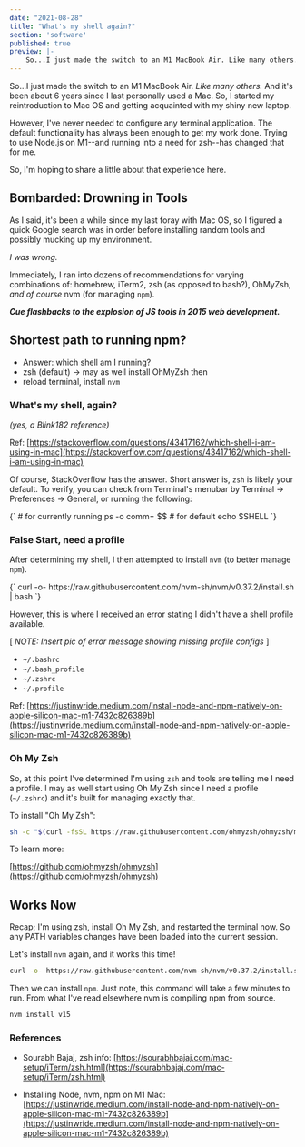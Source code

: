 ```yaml
---
date: "2021-08-28"
title: "What's my shell again?"
section: 'software'
published: true
preview: |-
    So...I just made the switch to an M1 MacBook Air. Like many others. And it's been about 6 years since I last personally used a Mac. So, I started my reintroduction to Mac OS and getting acquainted with my shiny new laptop. However, I've never needed to configure any terminal application. The default functionality has always been enough to get my work done. Trying to use Node.js on M1--and running into a need for zsh--has changed that for me.
---
```




So...I just made the switch to an M1 MacBook Air. _Like many others._ And it's been about 6 years since I last personally used a Mac. So, I started my reintroduction to Mac OS and getting acquainted with my shiny new laptop.

However, I've never needed to configure any terminal application. The default functionality has always been enough to get my work done. Trying to use Node.js on M1--and running into a need for zsh--has changed that for me.

So, I'm hoping to share a little about that experience here.


## Bombarded: Drowning in Tools

As I said, it's been a while since my last foray with Mac OS, so I figured a quick Google search was in order before installing random tools and possibly mucking up my environment. 

_I was wrong._

Immediately, I ran into dozens of recommendations for varying combinations of: homebrew, iTerm2, zsh (as opposed to bash?), OhMyZsh, _and of course_ nvm (for managing `npm`).

**_Cue flashbacks to the explosion of JS tools in 2015 web development._**


## Shortest path to running npm?

- Answer: which shell am I running?
- zsh (default) -> may as well install OhMyZsh then
- reload terminal, install `nvm`


### What's my shell, again?

_(yes, a Blink182 reference)_

Ref: [https://stackoverflow.com/questions/43417162/which-shell-i-am-using-in-mac](https://stackoverflow.com/questions/43417162/which-shell-i-am-using-in-mac)

Of course, StackOverflow has the answer. Short answer is, `zsh` is likely your default. To verify, you can check from Terminal's menubar by Terminal -> Preferences -> General, or running the following:

<SyntaxHighlighter language="bash">
{`
# for currently running
ps -o comm= $$
# for default
echo $SHELL
`}
</SyntaxHighlighter>


### False Start, need a profile

After determining my shell, I then attempted to install `nvm` (to better manage `npm`).

<SyntaxHighlighter language="bash">
{`
curl -o- https://raw.githubusercontent.com/nvm-sh/nvm/v0.37.2/install.sh | bash
`}
</SyntaxHighlighter>

However, this is where I received an error stating I didn't have a shell profile available.

[ *NOTE: Insert pic of error message showing missing profile configs* ]

- `~/.bashrc`
- `~/.bash_profile`
- `~/.zshrc`
- `~/.profile`

Ref: [https://justinwride.medium.com/install-node-and-npm-natively-on-apple-silicon-mac-m1-7432c826389b](https://justinwride.medium.com/install-node-and-npm-natively-on-apple-silicon-mac-m1-7432c826389b)


### Oh My Zsh

So, at this point I've determined I'm using `zsh` and tools are telling me I need a profile. I may as well start using Oh My Zsh since I need a profile (`~/.zshrc`) and it's built for managing exactly that.

To install "Oh My Zsh":

```bash
sh -c "$(curl -fsSL https://raw.githubusercontent.com/ohmyzsh/ohmyzsh/master/tools/install.sh)"
```

To learn more:

[https://github.com/ohmyzsh/ohmyzsh](https://github.com/ohmyzsh/ohmyzsh)


## Works Now

Recap; I'm using zsh, install Oh My Zsh, and restarted the terminal now. So any PATH variables changes have been loaded into the current session.

Let's install `nvm` again, and it works this time!

```bash
curl -o- https://raw.githubusercontent.com/nvm-sh/nvm/v0.37.2/install.sh | bash
```

Then we can install `npm`. Just note, this command will take a few minutes to run. From what I've read elsewhere nvm is compiling npm from source.

```bash
nvm install v15
```



### References

- Sourabh Bajaj, zsh info: [https://sourabhbajaj.com/mac-setup/iTerm/zsh.html](https://sourabhbajaj.com/mac-setup/iTerm/zsh.html)

- Installing Node, nvm, npm on M1 Mac: [https://justinwride.medium.com/install-node-and-npm-natively-on-apple-silicon-mac-m1-7432c826389b](https://justinwride.medium.com/install-node-and-npm-natively-on-apple-silicon-mac-m1-7432c826389b)